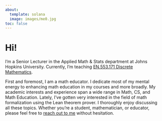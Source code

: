 ```yaml
---
about:
  template: solana
  image: images/me0.jpg
toc: false
---
```


# Hi! 

I'm a Senior Lecturer in the Applied Math & Stats department <!-- why is Math singular but Stats plural? --> at Johns Hopkins University. 
Currently, I'm teaching [EN.553.171 Discrete Mathematics](https://jhu.instructure.com/courses/48284).

First and foremost, I am a math educator. I dedicate most of my mental energy to enhancing math education in my courses and more broadly.
My academic interests and experience span a wide range in Math, CS, and Math Education. Lately, I've gotten very interested in the field of math formalization using the Lean theorem prover. I thoroughly enjoy discussing all these topics. Whether you're a student, mathematician, or educator, please feel free to [reach out to me](mailto:apurva.nakade@jhu.edu) without hesitation.


